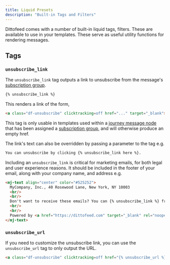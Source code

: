 ```yaml
---
title: Liquid Presets
description: "Built-in Tags and Filters"
---
```


Dittofeed comes with a number of built-in liquid tags, filters. These are available to use in your templates. These serve as useful utility functions for rendering messages.

## Tags

### `unsubscribe_link`

The `unsubscribe_link` tag outputs a link to unsubscribe from the message's [subscription group](/resources/subscription-groups). 

```html
{% unsubscribe_link %}
```

This renders a link of the form,

```html
<a class="df-unsubscribe" clicktracking=off href="..." target="_blank">unsubscribe</a>
```

This tag is only usable in templates used within a [journey message node](resources/journey-nodes/message) that has been assigned a [subscription group](/resources/subscription-groups), and will otherwise produce an empty href.

The link's text can also be overridden by passing a parameter to the tag e.g.

```html
You can unsubscribe by clicking {% unsubscribe_link here %}.
```

Including an `unsubscribe_link` is critical for marketing emails, for both legal and user experience reasons. It should be included in the footer of your email, along with your company name, and address e.g.

```html
<mj-text align="center" color="#525252">
  MyCompany, Inc., 40 Rosewood Lane, New York, NY 10003
  <br/>
  <br/>
  Don't want to receive these emails? You can {% unsubscribe_link %} from them here.
  <br/>
  <br/>
  Powered by <a href="https://dittofeed.com" target="_blank" rel="noopener noreferrer">Dittofeed</a>.
</mj-text>
```

### `unsubscribe_url`

If you need to customize the unsubscribe link, you can use the `unsubscribe_url` tag to only output the URL.

```html
<a class="df-unsubscribe" clicktracking=off href="{% unsubscribe_url %}" target="_blank">unsubscribe</a>
```

